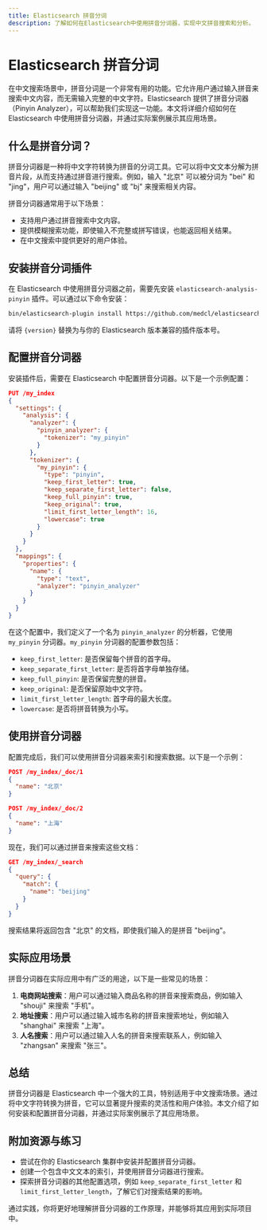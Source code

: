 ```yaml
---
title: Elasticsearch 拼音分词
description: 了解如何在Elasticsearch中使用拼音分词器，实现中文拼音搜索和分析。
---
```


# Elasticsearch 拼音分词

在中文搜索场景中，拼音分词是一个非常有用的功能。它允许用户通过输入拼音来搜索中文内容，而无需输入完整的中文字符。Elasticsearch 提供了拼音分词器（Pinyin Analyzer），可以帮助我们实现这一功能。本文将详细介绍如何在 Elasticsearch 中使用拼音分词器，并通过实际案例展示其应用场景。

## 什么是拼音分词？

拼音分词器是一种将中文字符转换为拼音的分词工具。它可以将中文文本分解为拼音片段，从而支持通过拼音进行搜索。例如，输入 "北京" 可以被分词为 "bei" 和 "jing"，用户可以通过输入 "beijing" 或 "bj" 来搜索相关内容。

拼音分词器通常用于以下场景：
- 支持用户通过拼音搜索中文内容。
- 提供模糊搜索功能，即使输入不完整或拼写错误，也能返回相关结果。
- 在中文搜索中提供更好的用户体验。

## 安装拼音分词插件

在 Elasticsearch 中使用拼音分词器之前，需要先安装 `elasticsearch-analysis-pinyin` 插件。可以通过以下命令安装：

```bash
bin/elasticsearch-plugin install https://github.com/medcl/elasticsearch-analysis-pinyin/releases/download/v{version}/elasticsearch-analysis-pinyin-{version}.zip
```

请将 `{version}` 替换为与你的 Elasticsearch 版本兼容的插件版本号。

## 配置拼音分词器

安装插件后，需要在 Elasticsearch 中配置拼音分词器。以下是一个示例配置：

```json
PUT /my_index
{
  "settings": {
    "analysis": {
      "analyzer": {
        "pinyin_analyzer": {
          "tokenizer": "my_pinyin"
        }
      },
      "tokenizer": {
        "my_pinyin": {
          "type": "pinyin",
          "keep_first_letter": true,
          "keep_separate_first_letter": false,
          "keep_full_pinyin": true,
          "keep_original": true,
          "limit_first_letter_length": 16,
          "lowercase": true
        }
      }
    }
  },
  "mappings": {
    "properties": {
      "name": {
        "type": "text",
        "analyzer": "pinyin_analyzer"
      }
    }
  }
}
```

在这个配置中，我们定义了一个名为 `pinyin_analyzer` 的分析器，它使用 `my_pinyin` 分词器。`my_pinyin` 分词器的配置参数包括：
- `keep_first_letter`: 是否保留每个拼音的首字母。
- `keep_separate_first_letter`: 是否将首字母单独存储。
- `keep_full_pinyin`: 是否保留完整的拼音。
- `keep_original`: 是否保留原始中文字符。
- `limit_first_letter_length`: 首字母的最大长度。
- `lowercase`: 是否将拼音转换为小写。

## 使用拼音分词器

配置完成后，我们可以使用拼音分词器来索引和搜索数据。以下是一个示例：

```json
POST /my_index/_doc/1
{
  "name": "北京"
}

POST /my_index/_doc/2
{
  "name": "上海"
}
```

现在，我们可以通过拼音来搜索这些文档：

```json
GET /my_index/_search
{
  "query": {
    "match": {
      "name": "beijing"
    }
  }
}
```

搜索结果将返回包含 "北京" 的文档，即使我们输入的是拼音 "beijing"。

## 实际应用场景

拼音分词器在实际应用中有广泛的用途，以下是一些常见的场景：

1. **电商网站搜索**：用户可以通过输入商品名称的拼音来搜索商品，例如输入 "shouji" 来搜索 "手机"。
2. **地址搜索**：用户可以通过输入城市名称的拼音来搜索地址，例如输入 "shanghai" 来搜索 "上海"。
3. **人名搜索**：用户可以通过输入人名的拼音来搜索联系人，例如输入 "zhangsan" 来搜索 "张三"。

## 总结

拼音分词器是 Elasticsearch 中一个强大的工具，特别适用于中文搜索场景。通过将中文字符转换为拼音，它可以显著提升搜索的灵活性和用户体验。本文介绍了如何安装和配置拼音分词器，并通过实际案例展示了其应用场景。

## 附加资源与练习

- 尝试在你的 Elasticsearch 集群中安装并配置拼音分词器。
- 创建一个包含中文文本的索引，并使用拼音分词器进行搜索。
- 探索拼音分词器的其他配置选项，例如 `keep_separate_first_letter` 和 `limit_first_letter_length`，了解它们对搜索结果的影响。

通过实践，你将更好地理解拼音分词器的工作原理，并能够将其应用到实际项目中。
